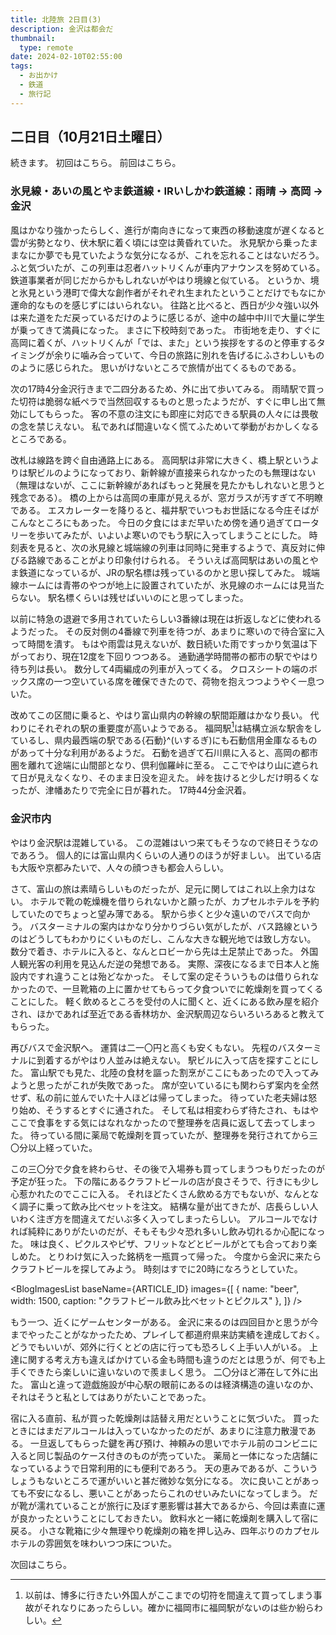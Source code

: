 ```yaml
---
title: 北陸旅 2日目(3)
description: 金沢は都会だ
thumbnail:
  type: remote
date: 2024-02-10T02:55:00
tags:
  - お出かけ
  - 鉄道
  - 旅行記
---
```



## 二日目（10月21日土曜日）

続きます。
初回は<AutoPostLink slug="20231020-hokuriku-1-1">こちら</AutoPostLink>。
前回は<AutoPostLink slug="20231020-hokuriku-2-2">こちら</AutoPostLink>。

### 氷見線・あいの風とやま鉄道線・IRいしかわ鉄道線：雨晴 &rarr; 高岡 &rarr; 金沢

風はかなり強かったらしく、進行が南向きになって東西の移動速度が遅くなると雲が劣勢となり、伏木駅に着く頃には空は黄昏れていた。
氷見駅から乗ったままなにか夢でも見ていたような気分になるが、これを忘れることはないだろう。
ふと気づいたが、この列車は忍者ハットリくんが車内アナウンスを努めている。
鉄道事業者が同じだからかもしれないがやはり境線と似ている。
というか、境と氷見という港町で偉大な創作者がそれぞれ生まれたということだけでもなにか運命的なものを感じずにはいられない。
往路と比べると、西日が少々強い以外は来た道をただ戻っているだけのように感じるが、途中の越中中川で大量に学生が乗ってきて満員になった。
まさに下校時刻であった。
市街地を走り、すぐに高岡に着くが、ハットリくんが「では、また」という挨拶をするのと停車するタイミングが余りに噛み合っていて、今日の旅路に別れを告げるにふさわしいもののように感じられた。
思いがけないところで旅情が出てくるものである。

次の17時4分金沢行きまで二四分あるため、外に出て歩いてみる。
雨晴駅で買った切符は脆弱な紙ペラで当然回収するものと思ったようだが、すぐに申し出て無効にしてもらった。
客の不意の注文にも即座に対応できる駅員の人々には畏敬の念を禁じえない。
私であれば間違いなく慌てふためいて挙動がおかしくなるところである。

改札は線路を跨ぐ自由通路上にある。
高岡駅は非常に大きく、橋上駅というよりは駅ビルのようになっており、新幹線が直接来られなかったのも無理はない（無理はないが、ここに新幹線があればもっと発展を見たかもしれないと思うと残念である）。
橋の上からは高岡の車庫が見えるが、窓ガラスが汚すぎて不明瞭である。
エスカレーターを降りると、福井駅でいつもお世話になる今庄そばがこんなところにもあった。
今日の夕食にはまだ早いため傍を通り過ぎてロータリーを歩いてみたが、いよいよ寒いのでもう駅に入ってしまうことにした。
時刻表を見ると、次の氷見線と城端線の列車は同時に発車するようで、真反対に伸びる路線であることがより印象付けられる。
そういえば高岡駅はあいの風とやま鉄道になっているが、JRの駅名標は残っているのかと思い探してみた。
城端線ホームには青帯のやつが地上に設置されていたが、氷見線のホームには見当たらない。
駅名標くらいは残せばいいのにと思ってしまった。

以前に特急の退避で多用されていたらしい3番線は現在は折返しなどに使われるようだった。
その反対側の4番線で列車を待つが、あまりに寒いので待合室に入って時間を潰す。
もはや雨雲は見えないが、数日続いた雨ですっかり気温は下がっており、現在12度を下回りつつある。
通勤通学時間帯の都市の駅でやはり待ち列は長い。
数分して4両編成の列車が入ってくる。
クロスシートの端のボックス席の一つ空いている席を確保できたので、荷物を抱えつつようやく一息ついた。

改めてこの区間に乗ると、やはり富山県内の幹線の駅間距離はかなり長い。
代わりにそれぞれの駅の重要度が高いようである。
福岡駅[^fukuoka]は結構立派な駅舎をしているし、県内最西端の駅である{石動}^(いするぎ)にも石動信用金庫なるものがあって十分な利用があるようだ。
石動を過ぎて石川県に入ると、高岡の都市圏を離れて途端に山間部となり、倶利伽羅峠に至る。
ここでやはり山に遮られて日が見えなくなり、そのまま日没を迎えた。
峠を抜けると少しだけ明るくなったが、津幡あたりで完全に日が暮れた。
17時44分金沢着。

[^fukuoka]: 以前は、博多に行きたい外国人がここまでの切符を間違えて買ってしまう事故がそれなりにあったらしい。確かに福岡市に福岡駅がないのは些か紛らわしい。

### 金沢市内

やはり金沢駅は混雑している。
この混雑はいつ来てもそうなので終日そうなのであろう。
個人的には富山県内くらいの人通りのほうが好ましい。
出ている店も大阪や京都みたいで、人々の顔つきも都会人らしい。

さて、富山の旅は素晴らしいものだったが、足元に関してはこれ以上余力はない。
ホテルで靴の乾燥機を借りられないかと願ったが、カプセルホテルを予約していたのでちょっと望み薄である。
駅から歩くと少々遠いのでバスで向かう。
バスターミナルの案内はかなり分かりづらい気がしたが、バス路線というのはどうしてもわかりにくいものだし、こんな大きな観光地では致し方ない。
数分で着き、ホテルに入ると、なんとロビーから先は土足禁止であった。
外国人観光客の利用を見込んだ逆の発想である。
実際、深夜になるまで日本人と施設内ですれ違うことは殆どなかった。
そして案の定そういうものは借りられなかったので、一旦靴箱の上に置かせてもらって夕食ついでに乾燥剤を買ってくることにした。
軽く飲めるところを受付の人に聞くと、近くにある飲み屋を紹介され、ほかであれば至近である香林坊か、金沢駅周辺ならいろいろあると教えてもらった。

再びバスで金沢駅へ。
運賃は二一〇円と高くも安くもない。
先程のバスターミナルに到着するがやはり人並みは絶えない。
駅ビルに入って店を探すことにした。
富山駅でも見た、北陸の食材を謳った割烹がここにもあったので入ってみようと思ったがこれが失敗であった。
席が空いているにも関わらず案内を全然せず、私の前に並んでいた十人ほどは帰ってしまった。
待っていた老夫婦は怒り始め、そうするとすぐに通された。
そして私は相変わらず待たされ、もはやここで食事をする気にはなれなかったので整理券を店員に返して去ってしまった。
待っている間に薬局で乾燥剤を買っていたが、整理券を発行されてから三〇分以上経っていた。

この三〇分で夕食を終わらせ、その後で入場券も買ってしまうつもりだったのが予定が狂った。
下の階にあるクラフトビールの店が良さそうで、行きにも少し心惹かれたのでここに入る。
それほどたくさん飲める方でもないが、なんとなく調子に乗って飲み比べセットを注文。
結構な量が出てきたが、店長らしい人いわく注ぎ方を間違えてだいぶ多く入ってしまったらしい。
アルコールでなければ純粋にありがたいのだが、そもそも少々恐れ多いし飲み切れるか心配になった。
味は良く、ピクルスやピザ、フリットなどとビールがとても合っており楽しめた。
とりわけ気に入った銘柄を一瓶買って帰った。
今度から金沢に来たらクラフトビールを探してみよう。
時刻はすでに20時になろうとしていた。

<BlogImagesList
baseName={ARTICLE_ID}
images={[
{ name: "beer", width: 1500, caption: "クラフトビール飲み比べセットとピクルス" },
]}
/>

もう一つ、近くにゲームセンターがある。
金沢に来るのは四回目かと思うが今までやったことがなかったため、プレイして都道府県来訪実績を達成しておく。
どうでもいいが、郊外に行くとどの店に行っても恐ろしく上手い人がいる。
上達に関する考え方も違えばかけている金も時間も違うのだとは思うが、何でも上手くできたら楽しいに違いないので羨ましく思う。
二〇分ほど滞在して外に出た。
富山と違って遊戯施設が中心駅の眼前にあるのは経済構造の違いなのか、それはそうと私としてはありがたいことであった。

宿に入る直前、私が買った乾燥剤は詰替え用だということに気づいた。
買ったときにはまだアルコールは入っていなかったのだが、あまりに注意力散漫である。
一旦返してもらった鍵を再び預け、神頼みの思いでホテル前のコンビニに入ると同じ製品のケース付きのものが売っていた。
薬局と一体になった店舗になっているようで日常利用的にも便利であろう。
天の恵みであるが、こういうしょうもないところで運がいいと甚だ微妙な気分になる。
次に良いことがあっても不安になるし、悪いことがあったらこれのせいみたいになってしまう。
だが靴が濡れていることが旅行に及ぼす悪影響は甚大であるから、今回は素直に運が良かったということにしておきたい。
飲料水と一緒に乾燥剤を購入して宿に戻る。
小さな靴箱に少々無理やり乾燥剤の箱を押し込み、四年ぶりのカプセルホテルの雰囲気を味わいつつ床についた。

次回は<AutoPostLink slug="20231020-hokuriku-3-1">こちら</AutoPostLink>。

